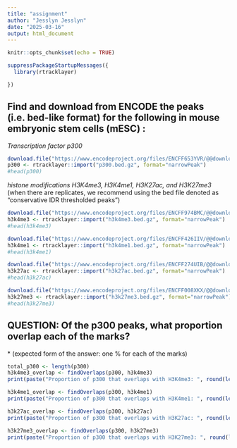 ```yaml
---
title: "assignment"
author: "Jesslyn Jesslyn"
date: "2025-03-16"
output: html_document
---
```


```r
knitr::opts_chunk$set(echo = TRUE)
```

```r
suppressPackageStartupMessages({
  library(rtracklayer)

})
```

## Find and download from ENCODE the peaks (i.e. bed-like format) for the following in mouse embryonic stem cells (mESC) :

*Transcription factor p300*

```r
download.file("https://www.encodeproject.org/files/ENCFF653YVR/@@download/ENCFF653YVR.bed.gz", "p300.bed.gz")
p300 <- rtracklayer::import("p300.bed.gz", format="narrowPeak")
#head(p300)
```

*histone modifications H3K4me3, H3K4me1, H3K27ac, and H3K27me3* (when there are replicates, we recommend using the bed file denoted as “conservative IDR thresholded peaks”)

```r
download.file("https://www.encodeproject.org/files/ENCFF974BMC/@@download/ENCFF974BMC.bed.gz", "h3k4me3.bed.gz")
h3k4me3 <- rtracklayer::import("h3k4me3.bed.gz", format="narrowPeak")
#head(h3k4me3)

download.file("https://www.encodeproject.org/files/ENCFF426IIV/@@download/ENCFF426IIV.bed.gz", "h3k4me1.bed.gz")
h3k4me1 <- rtracklayer::import("h3k4me1.bed.gz", format="narrowPeak")
#head(h3k4me1)

download.file("https://www.encodeproject.org/files/ENCFF274UIB/@@download/ENCFF274UIB.bed.gz", "h3k27ac.bed.gz")
h3k27ac <- rtracklayer::import("h3k27ac.bed.gz", format="narrowPeak")
#head(h3k27ac)

download.file("https://www.encodeproject.org/files/ENCFF008XKX/@@download/ENCFF008XKX.bed.gz", "h3k27me3.bed.gz")
h3k27me3 <- rtracklayer::import("h3k27me3.bed.gz", format="narrowPeak")
#head(h3k27me3)
```

## QUESTION: Of the p300 peaks, what proportion overlap each of the marks?

\* (expected form of the answer: one % for each of the marks)

```r
total_p300 <- length(p300)
h3k4me3_overlap <- findOverlaps(p300, h3k4me3)
print(paste("Proportion of p300 that overlaps with H3K4me3: ", round(length(unique(queryHits(h3k4me3_overlap)))/total_p300*100,2), "%"))

h3k4me1_overlap <- findOverlaps(p300, h3k4me1)
print(paste("Proportion of p300 that overlaps with H3K4me1: ", round(length(unique(queryHits(h3k4me1_overlap)))/total_p300*100, 2), "%"))

h3k27ac_overlap <- findOverlaps(p300, h3k27ac)
print(paste("Proportion of p300 that overlaps with H3K27ac: ", round(length(unique(queryHits(h3k27ac_overlap)))/total_p300*100, 2), "%"))

h3k27me3_overlap <- findOverlaps(p300, h3k27me3)
print(paste("Proportion of p300 that overlaps with H3K27me3: ", round(length(unique(queryHits(h3k27me3_overlap)))/total_p300*100, 2), "%"))
```
